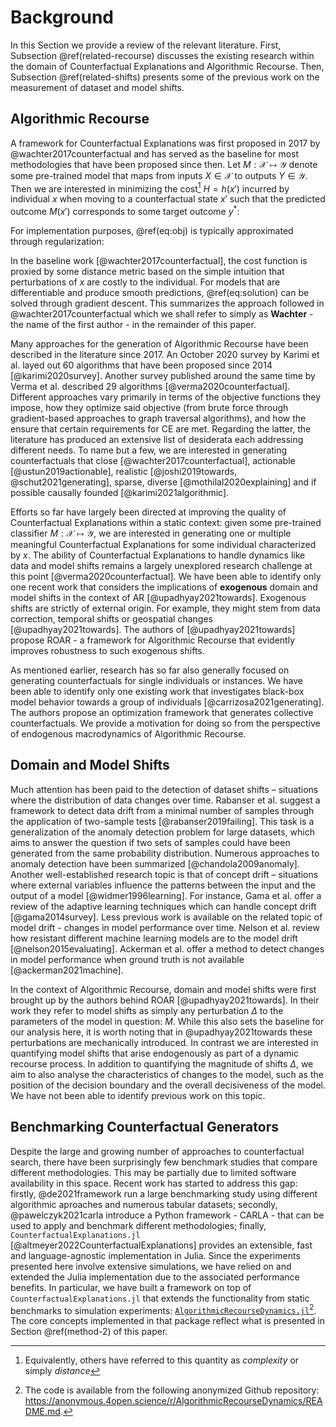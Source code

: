 # Background {#related}

In this Section we provide a review of the relevant literature. First, Subsection \@ref(related-recourse) discusses the existing research within the domain of Counterfactual Explanations and Algorithmic Recourse. Then, Subsection \@ref(related-shifts) presents some of the previous work on the measurement of dataset and model shifts.

## Algorithmic Recourse {#related-recourse}

A framework for Counterfactual Explanations was first proposed in 2017 by @wachter2017counterfactual and has served as the baseline for most methodologies that have been proposed since then. Let $M: \mathcal{X} \mapsto \mathcal{Y}$ denote some pre-trained model that maps from inputs $X \in \mathcal{X}$ to outputs $Y \in \mathcal{Y}$. Then we are interested in minimizing the cost^[Equivalently, others have referred to this quantity as *complexity* or simply *distance*] $H=h(x\prime)$ incurred by individual $x$ when moving to a counterfactual state $x\prime$ such that the predicted outcome $M(x\prime)$ corresponds to some target outcome $y^*$:

\begin{equation}
\min_{x\prime \in \mathcal{x}} h(x\prime) \ \ \ \mbox{s. t.} \ \ \ M(x\prime) = y^* (\#eq:obj)
\end{equation}

For implementation purposes, \@ref(eq:obj) is typically approximated through regularization:

\begin{equation}
x\prime = \arg \min_{x\prime}  \ell(M(x\prime),y^*) + \lambda h(x\prime) (\#eq:solution)
\end{equation}

In the baseline work [@wachter2017counterfactual], the cost function  is proxied by some distance metric based on the simple intuition that perturbations of $x$ are costly to the individual. For models that are differentiable and produce smooth predictions, \@ref(eq:solution) can be solved through gradient descent. This summarizes the approach followed in @wachter2017counterfactual which we shall refer to simply as **Wachter** - the name of the first author - in the remainder of this paper.

Many approaches for the generation of Algorithmic Recourse have been described in the literature since 2017. An October 2020 survey by Karimi et al. layed out 60 algorithms that have been proposed since 2014 [@karimi2020survey]. Another survey published around the same time by Verma et al. described 29 algorithms [@verma2020counterfactual]. Different approaches vary primarily in terms of the objective functions they impose, how they optimize said objective (from brute force through gradient-based approaches to graph traversal algorithms), and how the ensure that certain requirements for CE are met. Regarding the latter, the literature has produced an extensive list of desiderata each addressing different needs. To name but a few, we are interested in generating counterfactuals that close [@wachter2017counterfactual], actionable [@ustun2019actionable], realistic [@joshi2019towards, @schut2021generating], sparse, diverse [@mothilal2020explaining] and if possible causally founded [@karimi2021algorithmic].

Efforts so far have largely been directed at improving the quality of Counterfactual Explanations within a static context: given some pre-trained classifier $M: \mathcal{X} \mapsto \mathcal{Y}$, we are interested in generating one or multiple meaningful Counterfactual Explanations for some individual characterized by $x$. The ability of Counterfactual Explanations to handle dynamics like data and model shifts remains a largely unexplored research challenge at this point [@verma2020counterfactual]. We have been able to identify only one recent work that considers the implications of **exogenous** domain and model shifts in the context of AR [@upadhyay2021towards]. Exogenous shifts are strictly of external origin. For example, they might stem from data correction, temporal shifts or geospatial changes [@upadhyay2021towards]. The authors of [@upadhyay2021towards] propose ROAR - a framework for Algorithmic Recourse that evidently improves robustness to such exogenous shifts.

As mentioned earlier, research has so far also generally focused on generating counterfactuals for single individuals or instances. We have been able to identify only one existing work that investigates black-box model behavior towards a group of individuals [@carrizosa2021generating]. The authors propose an optimization framework that generates collective counterfactuals. We provide a motivation for doing so from the perspective of endogenous macrodynamics of Algorithmic Recourse. 

## Domain and Model Shifts {#related-shifts}

Much attention has been paid to the detection of dataset shifts – situations where the distribution of data changes over time. Rabanser et al. suggest a framework to detect data drift from a minimal number of samples through the application of two-sample tests [@rabanser2019failing]. This task is a generalization of the anomaly detection problem for large datasets, which aims to answer the question if two sets of samples could have been generated from the same probability distribution. Numerous approaches to anomaly detection have been summarized [@chandola2009anomaly]. Another well-established research topic is that of concept drift – situations where external variables influence the patterns between the input and the output of a model [@widmer1996learning]. For instance, Gama et al. offer a review of the adaptive learning techniques which can handle concept drift [@gama2014survey]. Less previous work is available on the related topic of model drift - changes in model performance over time. Nelson et al. review how resistant different machine learning models are to the model drift [@nelson2015evaluating]. Ackerman et al. offer a method to detect changes in model performance when ground truth is not available [@ackerman2021machine]. 

In the context of Algorithmic Recourse, domain and model shifts were first brought up by the authors behind ROAR [@upadhyay2021towards]. In their work they refer to model shifts as simply any perturbation $\Delta$ to the parameters of the model in question: $M$. While this also sets the baseline for our analysis here, it is worth noting that in @upadhyay2021towards these perturbations are mechanically introduced. In contrast we are interested in quantifying model shifts that arise endogenously as part of a dynamic recourse process. In addition to quantifying the magnitude of shifts $\Delta$, we aim to also analyse the characteristics of changes to the model, such as the position of the decision boundary and the overall decisiveness of the model. We have not been able to identify previous work on this topic.

## Benchmarking Counterfactual Generators {#related-benchmark}

Despite the large and growing number of approaches to counterfactual search, there have been surprisingly few benchmark studies that compare different methodologies. This may be partially due to limited software availability in this space. Recent work has started to address this gap: firstly, @de2021framework run a large benchmarking study using different algorithmic aproaches and numerous tabular datasets; secondly, @pawelczyk2021carla introduce a Python framework - CARLA - that can be used to apply and benchmark different methodologies; finally, `CounterfactualExplanations.jl` [@altmeyer2022CounterfactualExplanations] provides an extensible, fast and language-agnostic implementation in Julia. Since the experiments presented here involve extensive simulations, we have relied on and extended the Julia implementation due to the associated performance benefits. In particular, we have built a framework on top of `CounterfactualExplanations.jl` that extends the functionality from static benchmarks to simulation experiments: [`AlgorithmicRecourseDynamics.jl`]((https://anonymous.4open.science/r/AlgorithmicRecourseDynamics/README.md))^[The code is available from the following anonymized Github repository: [https://anonymous.4open.science/r/AlgorithmicRecourseDynamics/README.md](https://anonymous.4open.science/r/AlgorithmicRecourseDynamics/README.md).]. The core concepts implemented in that package reflect what is presented in Section \@ref(method-2) of this paper. 


